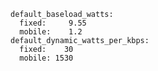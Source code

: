 ``` 
default_baseload_watts:
  fixed:     9.55
  mobile:    1.2                             
default_dynamic_watts_per_kbps:
  fixed:    30
  mobile: 1530 
```
